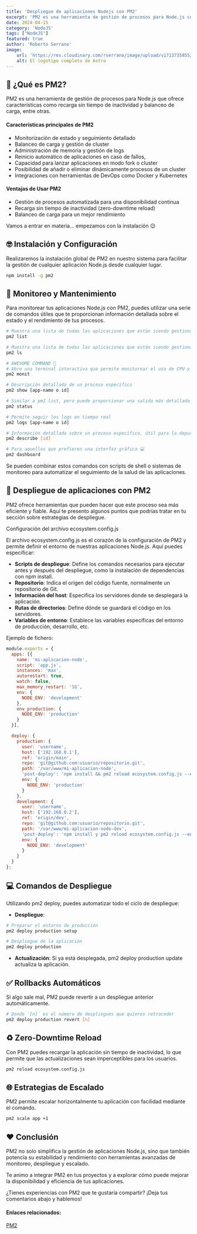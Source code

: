 ```yaml
---
title: 'Despliegue de aplicaciones Nodejs con PM2'
excerpt: 'PM2 es una herramienta de gestión de procesos para Node.js con características como recarga sin tiempo de inactividad y balanceo de carga.'
date: 2024-04-15
category: 'NodeJS'
tags: ["NodeJS"]
featured: true
author: 'Roberto Serrano'
image:
    url: 'https://res.cloudinary.com/rserrano/image/upload/v1713735855/DALL_E_2024-04-13_11.11.56_-_Design_a_minimalist_image_representing_a_high-availability_application._The_image_should_include_abstract_interconnected_nodes_with_a_continuous_loop_hbarzt_qzhfxc.png'
    alt: El logotipo completo de Astro
---
```

## 🤔 ¿Qué es PM2?

PM2 es una herramienta de gestión de procesos para Node.js que ofrece características como recarga sin tiempo de inactividad y balanceo de carga, entre otras.

#### Características principales de PM2

- Monitorización de estado y seguimiento detallado
- Balanceo de carga y gestión de cluster
- Administración de memoria y gestión de logs
- Reinicio automático de aplicaciones en caso de fallos,
- Capacidad para lanzar aplicaciones en modo fork o cluster
- Posibilidad de añadir o eliminar dinámicamente procesos de un cluster
- Integraciones con herramientas de DevOps como Docker y Kubernetes

#### Ventajas de Usar PM2
- Gestión de procesos automatizada para una disponibilidad continua
- Recarga sin tiempo de inactividad (zero-downtime reload)
- Balanceo de carga para un mejor rendimiento

Vamos a entrar en materia… empezamos con la instalación 😉

## 🤓 Instalación y Configuración

Realizaremos la instalación global de PM2 en nuestro sistema para facilitar la gestión de cualquier aplicación Node.js desde cualquier lugar.

```sh
npm install -g pm2
```

## 🧐 Monitoreo y Mantenimiento

Para monitorear tus aplicaciones Node.js con PM2, puedes utilizar una serie de comandos útiles que te proporcionan información detallada sobre el estado y el rendimiento de tus procesos.

```sh
# Muestra una lista de todas las aplicaciones que están siendo gestionadas por PM2
pm2 list

# Muestra una lista de todas las aplicaciones que están siendo gestionadas por PM2 con más detalle
pm2 ls

# AWESOME COMMAND 🚨
# Abre una terminal interactiva que permite monitorear el uso de CPU y memoria de cada aplicación en tiempo real
pm2 monit

# Descripción detallada de un proceso específico
pm2 show [app-name o id]

# Similar a pm2 list, pero puede proporcionar una salida más detallada dependiendo de las versiones de PM2
pm2 status

# Permite seguir los logs en tiempo real
pm2 logs [app-name o id]

# Información detallada sobre un proceso específico, útil para la depuración
pm2 describe [id]

# Para aquellos que prefieren una interfaz gráfica 💻
pm2 dashboard
```

Se pueden combinar estos comandos con scripts de shell o sistemas de monitoreo para automatizar el seguimiento de la salud de las aplicaciones.

## 🚀 Despliegue de aplicaciones con PM2

PM2 ofrece herramientas que pueden hacer que este proceso sea más eficiente y fiable. Aquí te presento algunos puntos que podrías tratar en tu sección sobre estrategias de despliegue.

Configuración del archivo ecosystem.config.js

El archivo ecosystem.config.js es el corazón de la configuración de PM2 y permite definir el entorno de nuestras aplicaciones Node.js. Aquí puedes especificar:

- **Scripts de despliegue**: Define los comandos necesarios para ejecutar antes y después del despliegue, como la instalación de dependencias con npm install.
- **Repositorio**: Indica el origen del código fuente, normalmente un repositorio de Git.
- **Información del host**: Especifica los servidores donde se desplegará la aplicación.
- **Rutas de directorios**: Define dónde se guardará el código en los servidores.
- **Variables de entorno**: Establece las variables específicas del entorno de producción, desarrollo, etc.

Ejemplo de fichero:

```javascript
module.exports = {
  apps: [{
    name: 'mi-aplicacion-node',
    script: 'app.js',
    instances: 'max',
    autorestart: true,
    watch: false,
    max_memory_restart: '1G',
    env: {
      NODE_ENV: 'development'
    },
    env_production: {
      NODE_ENV: 'production'
    }
  }],

  deploy: {
    production: {
      user: 'username',
      host: ['192.168.0.1'],
      ref: 'origin/main',
      repo: 'git@github.com:usuario/repositorio.git',
      path: '/var/www/mi-aplicacion-node',
      'post-deploy': 'npm install && pm2 reload ecosystem.config.js --env production',
      env: {
        NODE_ENV: 'production'
      }
    },
    development: {
      user: 'username',
      host: ['192.168.0.2'],
      ref: 'origin/dev',
      repo: 'git@github.com:usuario/repositorio.git',
      path: '/var/www/mi-aplicacion-node-dev',
      'post-deploy': 'npm install y pm2 reload ecosystem.config.js --env development',
      env: {
        NODE_ENV: 'development'
      }
    }
  }
};
```

## 💻 Comandos de Despliegue

Utilizando pm2 deploy, puedes automatizar todo el ciclo de despliegue:

- **Despliegue**:
```sh
# Preparar el entorno de producción
pm2 deploy production setup

# Despliegue de la aplicación
pm2 deploy production
```

- **Actualización**: Si ya está desplegada, pm2 deploy production update actualiza la aplicación.

## ✅ Rollbacks Automáticos

Si algo sale mal, PM2 puede revertir a un despliegue anterior automáticamente.

```sh
# Donde `[n]` es el número de despliegues que quieres retroceder
pm2 deploy production revert [n]
```

## ♻️ Zero-Downtime Reload

Con PM2 puedes recargar la aplicación sin tiempo de inactividad, lo que permite que las actualizaciones sean imperceptibles para los usuarios.

```sh
pm2 reload ecosystem.config.js
```

## 🌐 Estrategias de Escalado

PM2 permite escalar horizontalmente tu aplicación con facilidad mediante el comando.

```sh
pm2 scale app +1
```

## ❤️ Conclusión

PM2 no solo simplifica la gestión de aplicaciones Node.js, sino que también potencia su estabilidad y rendimiento con herramientas avanzadas de monitoreo, despliegue y escalado.

Te animo a integrar PM2 en tus proyectos y a explorar cómo puede mejorar la disponibilidad y eficiencia de tus aplicaciones.

¿Tienes experiencias con PM2 que te gustaría compartir? ¡Deja tus comentarios abajo y hablemos!

#### Enlaces relacionados:
[PM2](https://pm2.keymetrics.io/)